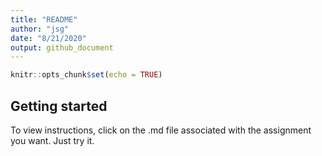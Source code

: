 ```yaml
---
title: "README"
author: "jsg"
date: "8/21/2020"
output: github_document
---
```


```r
knitr::opts_chunk$set(echo = TRUE)
```

## Getting started

To view instructions, click on the .md file associated with the assignment you 
want. Just try it.